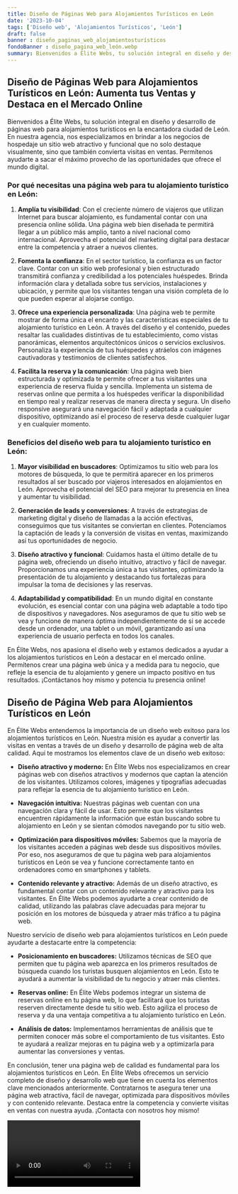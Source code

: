 ```yaml
---
title: Diseño de Páginas Web para Alojamientos Turísticos en León
date: '2023-10-04'
tags: ['Diseño web', 'Alojamientos Turísticos', 'León']
draft: false
banner : diseño_paginas_web_alojamientosturísticos
fondoBanner : diseño_pagina_web_león.webp
summary: Bienvenidos a Élite Webs, tu solución integral en diseño y desarrollo de páginas web para alojamientos turísticos en la encantadora ciudad de León. En nuestra agencia, nos especializamos en brindar a los negocios de hospedaje un sitio web atractivo y funcional que no solo destaque visualmente, sino que también convierta visitas en ventas. Permítenos ayudarte a sacar el máximo provecho de las oportunidades que ofrece el mundo digital.
---
```


## Diseño de Páginas Web para Alojamientos Turísticos en León: Aumenta tus Ventas y Destaca en el Mercado Online

Bienvenidos a Élite Webs, tu solución integral en diseño y desarrollo de páginas web para alojamientos turísticos en la encantadora ciudad de León. En nuestra agencia, nos especializamos en brindar a los negocios de hospedaje un sitio web atractivo y funcional que no solo destaque visualmente, sino que también convierta visitas en ventas. Permítenos ayudarte a sacar el máximo provecho de las oportunidades que ofrece el mundo digital.

### Por qué necesitas una página web para tu alojamiento turístico en León:

1. **Amplía tu visibilidad**: Con el creciente número de viajeros que utilizan Internet para buscar alojamiento, es fundamental contar con una presencia online sólida. Una página web bien diseñada te permitirá llegar a un público más amplio, tanto a nivel nacional como internacional. Aprovecha el potencial del marketing digital para destacar entre la competencia y atraer a nuevos clientes.

2. **Fomenta la confianza**: En el sector turístico, la confianza es un factor clave. Contar con un sitio web profesional y bien estructurado transmitirá confianza y credibilidad a los potenciales huéspedes. Brinda información clara y detallada sobre tus servicios, instalaciones y ubicación, y permite que los visitantes tengan una visión completa de lo que pueden esperar al alojarse contigo.

3. **Ofrece una experiencia personalizada**: Una página web te permite mostrar de forma única el encanto y las características especiales de tu alojamiento turístico en León. A través del diseño y el contenido, puedes resaltar las cualidades distintivas de tu establecimiento, como vistas panorámicas, elementos arquitectónicos únicos o servicios exclusivos. Personaliza la experiencia de tus huéspedes y atráelos con imágenes cautivadoras y testimonios de clientes satisfechos.

4. **Facilita la reserva y la comunicación**: Una página web bien estructurada y optimizada te permite ofrecer a tus visitantes una experiencia de reserva fluida y sencilla. Implementa un sistema de reservas online que permita a los huéspedes verificar la disponibilidad en tiempo real y realizar reservas de manera directa y segura. Un diseño responsive asegurará una navegación fácil y adaptada a cualquier dispositivo, optimizando así el proceso de reserva desde cualquier lugar y en cualquier momento.

### Beneficios del diseño web para tu alojamiento turístico en León:

1. **Mayor visibilidad en buscadores**: Optimizamos tu sitio web para los motores de búsqueda, lo que te permitirá aparecer en los primeros resultados al ser buscado por viajeros interesados en alojamientos en León. Aprovecha el potencial del SEO para mejorar tu presencia en línea y aumentar tu visibilidad.

2. **Generación de leads y conversiones**: A través de estrategias de marketing digital y diseño de llamadas a la acción efectivas, conseguimos que tus visitantes se conviertan en clientes. Potenciamos la captación de leads y la conversión de visitas en ventas, maximizando así tus oportunidades de negocio.

3. **Diseño atractivo y funcional**: Cuidamos hasta el último detalle de tu página web, ofreciendo un diseño intuitivo, atractivo y fácil de navegar. Proporcionamos una experiencia única a tus visitantes, optimizando la presentación de tu alojamiento y destacando tus fortalezas para impulsar la toma de decisiones y las reservas.

4. **Adaptabilidad y compatibilidad**: En un mundo digital en constante evolución, es esencial contar con una página web adaptable a todo tipo de dispositivos y navegadores. Nos aseguramos de que tu sitio web se vea y funcione de manera óptima independientemente de si se accede desde un ordenador, una tablet o un móvil, garantizando así una experiencia de usuario perfecta en todos los canales.

En Élite Webs, nos apasiona el diseño web y estamos dedicados a ayudar a los alojamientos turísticos en León a destacar en el mercado online. Permítenos crear una página web única y a medida para tu negocio, que refleje la esencia de tu alojamiento y genere un impacto positivo en tus resultados. ¡Contáctanos hoy mismo y potencia tu presencia online!

<GifSeo />

<Cta />

## **Diseño de Página Web para Alojamientos Turísticos en León**

En Élite Webs entendemos la importancia de un diseño web exitoso para los alojamientos turísticos en León. Nuestra misión es ayudar a convertir las visitas en ventas a través de un diseño y desarrollo de página web de alta calidad. Aquí te mostramos los elementos clave de un diseño web exitoso:

- **Diseño atractivo y moderno:** En Élite Webs nos especializamos en crear páginas web con diseños atractivos y modernos que captan la atención de los visitantes. Utilizamos colores, imágenes y tipografías adecuadas para reflejar la esencia de tu alojamiento turístico en León.

- **Navegación intuitiva:** Nuestras páginas web cuentan con una navegación clara y fácil de usar. Esto permite que los visitantes encuentren rápidamente la información que están buscando sobre tu alojamiento en León y se sientan cómodos navegando por tu sitio web.

- **Optimización para dispositivos móviles:** Sabemos que la mayoría de los visitantes acceden a páginas web desde sus dispositivos móviles. Por eso, nos aseguramos de que tu página web para alojamientos turísticos en León se vea y funcione correctamente tanto en ordenadores como en smartphones y tablets.

- **Contenido relevante y atractivo:** Además de un diseño atractivo, es fundamental contar con un contenido relevante y atractivo para los visitantes. En Élite Webs podemos ayudarte a crear contenido de calidad, utilizando las palabras clave adecuadas para mejorar tu posición en los motores de búsqueda y atraer más tráfico a tu página web.

Nuestro servicio de diseño web para alojamientos turísticos en León puede ayudarte a destacarte entre la competencia:

- **Posicionamiento en buscadores:** Utilizamos técnicas de SEO que permiten que tu página web aparezca en los primeros resultados de búsqueda cuando los turistas busquen alojamientos en León. Esto te ayudará a aumentar la visibilidad de tu negocio y atraer más clientes.

- **Reservas online:** En Élite Webs podemos integrar un sistema de reservas online en tu página web, lo que facilitará que los turistas reserven directamente desde tu sitio web. Esto agiliza el proceso de reserva y da una ventaja competitiva a tu alojamiento turístico en León.

- **Análisis de datos:** Implementamos herramientas de análisis que te permiten conocer más sobre el comportamiento de tus visitantes. Esto te ayudará a realizar mejoras en tu página web y a optimizarla para aumentar las conversiones y ventas.

En conclusión, tener una página web de calidad es fundamental para los alojamientos turísticos en León. En Élite Webs ofrecemos un servicio completo de diseño y desarrollo web que tiene en cuenta los elementos clave mencionados anteriormente. Contratarnos te asegura tener una página web atractiva, fácil de navegar, optimizada para dispositivos móviles y con contenido relevante. Destaca entre la competencia y convierte visitas en ventas con nuestra ayuda. ¡Contacta con nosotros hoy mismo!

<Video />

<CtaBot job='Alojamientos Turísticos' city='León'/>

<Gmaps query='León+españa+maps' />